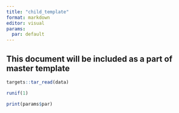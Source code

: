 ```yaml
---
title: "child_template"
format: markdown
editor: visual
params:
  par: default
---
```


## This document will be included as a part of master template

```r
targets::tar_read(data)
```

```r
runif(1)
```

```r
print(params$par)
```

